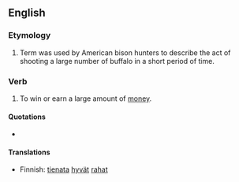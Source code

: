 ==English==

===Etymology===
# Term was used by American bison hunters to describe the act of shooting a large number of buffalo in a short period of time.

===Verb===
{{infl|en|verb|head=to [[make]] [[a]] [[killing]]}}

# {{idiom}} To win or earn a large amount of [[money]].

====Quotations====
*{{seeCites}}

====Translations====
{{top}}
* Finnish: [[tienata]] [[hyvä|hyvät]] [[raha|rahat]]
{{mid}}
{{bottom}}